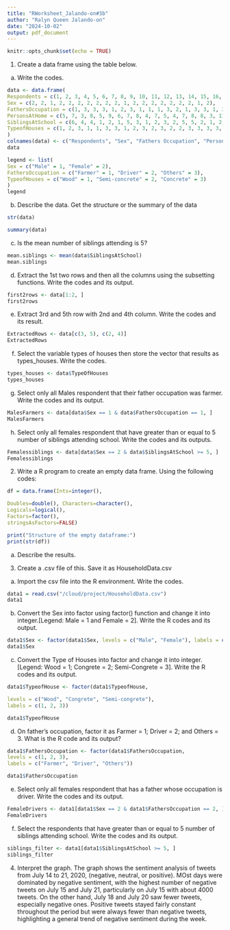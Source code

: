 ```yaml
---
title: "RWorksheet_Jalando-on#3b"
author: "Ralyn Queen Jalando-on"
date: "2024-10-02"
output: pdf_document
---
```


```r
knitr::opts_chunk$set(echo = TRUE)
```
1. Create a data frame using the table below.

a. Write the codes.
```r
data <- data.frame(
Respondents = c(1, 2, 3, 4, 5, 6, 7, 8, 9, 10, 11, 12, 13, 14, 15, 16, 17, 18, 19, 20),
Sex = c(2, 2, 1, 2, 2, 2, 2, 2, 2, 2, 1, 2, 2, 2, 2, 2, 2, 2, 1, 2),
FathersOccupation = c(1, 3, 3, 3, 1, 2, 3, 1, 1, 1, 3, 2, 1, 3, 3, 1, 3, 1, 2, 1),
PersonsAtHome = c(5, 7, 3, 8, 5, 9, 6, 7, 8, 4, 7, 5, 4, 7, 8, 8, 3, 11, 7, 6),
SiblingsAtSchool = c(6, 4, 4, 1, 2, 1, 5, 3, 1, 2, 3, 2, 5, 5, 2, 1, 2, 5, 3, 2),
TypeofHouses = c(1, 2, 3, 1, 1, 3, 3, 1, 2, 3, 2, 3, 2, 2, 3, 3, 3, 3, 3, 2)
)
colnames(data) <- c("Respondents", "Sex", "Fathers Occupation", "Persons At Home", "Siblings At School", "Type of Houses")
data
```
```r
legend <- list(
Sex = c("Male" = 1, "Female" = 2),
FathersOccupation = c("Farmer" = 1, "Driver" = 2, "Others" = 3),
TypeofHouses = c("Wood" = 1, "Semi-concrete" = 2, "Concrete" = 3)
)
legend
```

b. Describe the data. Get the structure or the summary of the data
```r
str(data)
```
```r
summary(data)
```
c. Is the mean number of siblings attending is 5?
```r
mean.siblings <- mean(data$SiblingsAtSchool)
mean.siblings
```

d. Extract the 1st two rows and then all the columns using the subsetting functions.
Write the codes and its output.
```r
first2rows <- data[1:2, ]
first2rows
```
e. Extract 3rd and 5th row with 2nd and 4th column. Write the codes and its result.
```r
ExtractedRows <- data[c(3, 5), c(2, 4)]
ExtractedRows
```
f. Select the variable types of houses then store the vector that results as types_houses.
Write the codes.
```r
types_houses <- data$TypeOfHouses
types_houses
```
g. Select only all Males respondent that their father occupation was farmer. Write the
codes and its output.
```r
MalesFarmers <- data[data$Sex == 1 & data$FathersOccupation == 1, ]
MalesFarmers
```

h. Select only all females respondent that have greater than or equal to 5 number of
siblings attending school. Write the codes and its outputs.
```r
Femalessiblings <- data[data$Sex == 2 & data$SiblingsAtSchool >= 5, ]
Femalessiblings
```

2. Write a R program to create an empty data frame. Using the following codes:
```r
df = data.frame(Ints=integer(),

Doubles=double(), Characters=character(),
Logicals=logical(),
Factors=factor(),
stringsAsFactors=FALSE)

print("Structure of the empty dataframe:")
print(str(df))
```

a. Describe the results.

3. Create a .csv file of this. Save it as HouseholdData.csv
a. Import the csv file into the R environment. Write the codes.
```r
data1 = read.csv("/cloud/project/HouseholdData.csv")
data1
```
b. Convert the Sex into factor using factor() function and change it into integer.[Legend:
Male = 1 and Female = 2]. Write the R codes and its output.
```r
data1$Sex <- factor(data1$Sex, levels = c("Male", "Female"), labels = c(1, 2))
data1$Sex
```
c. Convert the Type of Houses into factor and change it into integer. [Legend: Wood
= 1; Congrete = 2; Semi-Congrete = 3]. Write the R codes and its output.
```r
data1$TypeofHouse <- factor(data1$TypeofHouse,

levels = c("Wood", "Congrete", "Semi-congrete"),
labels = c(1, 2, 3))

data1$TypeofHouse
```

d. On father’s occupation, factor it as Farmer = 1; Driver = 2; and Others = 3. What
is the R code and its output?
```r
data1$FathersOccupation <- factor(data1$FathersOccupation,
levels = c(1, 2, 3),
labels = c("Farmer", "Driver", "Others"))

data1$FathersOccupation
```
e. Select only all females respondent that has a father whose occupation is driver. Write
the codes and its output.
```r
FemaleDrivers <- data1[data1$Sex == 2 & data1$FathersOccupation == 2, ]
FemaleDrivers
```

f. Select the respondents that have greater than or equal to 5 number of siblings attending
school. Write the codes and its output.
```r
siblings_filter <- data1[data1$SiblingsAtSchool >= 5, ]
siblings_filter
```

4. Interpret the graph.
The graph shows the sentiment analysis of tweets from July 14 to 21, 2020, (negative, neutral, or positive). MOst days were dominated  by negative sentiment, with the highest number of negative tweets on July 15 and July 21, particularly on July 15 with about 4000 tweets. On the other hand, July 18 and July 20 saw fewer tweets, especially negative ones. Positive tweets stayed fairly constant throughout the period but were always fewer than negative tweets, highlighting a general trend of negative sentiment during the week.


